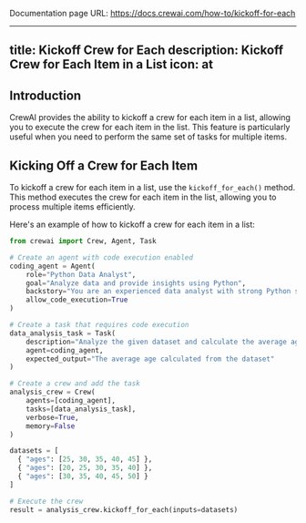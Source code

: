 Documentation page URL: https://docs.crewai.com/how-to/kickoff-for-each

---
title: Kickoff Crew for Each
description: Kickoff Crew for Each Item in a List
icon: at
---

## Introduction

CrewAI provides the ability to kickoff a crew for each item in a list, allowing you to execute the crew for each item in the list. 
This feature is particularly useful when you need to perform the same set of tasks for multiple items.

## Kicking Off a Crew for Each Item

To kickoff a crew for each item in a list, use the `kickoff_for_each()` method. 
This method executes the crew for each item in the list, allowing you to process multiple items efficiently.

Here's an example of how to kickoff a crew for each item in a list:

```python Code
from crewai import Crew, Agent, Task

# Create an agent with code execution enabled
coding_agent = Agent(
    role="Python Data Analyst",
    goal="Analyze data and provide insights using Python",
    backstory="You are an experienced data analyst with strong Python skills.",
    allow_code_execution=True
)

# Create a task that requires code execution
data_analysis_task = Task(
    description="Analyze the given dataset and calculate the average age of participants. Ages: {ages}",
    agent=coding_agent,
    expected_output="The average age calculated from the dataset"
)

# Create a crew and add the task
analysis_crew = Crew(
    agents=[coding_agent],
    tasks=[data_analysis_task],
    verbose=True,
    memory=False
)

datasets = [
  { "ages": [25, 30, 35, 40, 45] },
  { "ages": [20, 25, 30, 35, 40] },
  { "ages": [30, 35, 40, 45, 50] }
]

# Execute the crew
result = analysis_crew.kickoff_for_each(inputs=datasets)
```